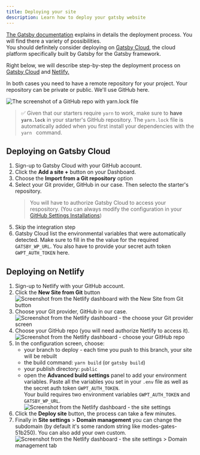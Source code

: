 ```yaml
---
title: Deploying your site
description: Learn how to deploy your gatsby website
---
```


[The Gatsby documentation](https://www.gatsbyjs.com/docs/deploying-and-hosting/) explains in details the deployment process. You will find there a variety of possibilities.  
You should definitely consider deploying on [Gatsby Cloud](https://www.gatsbyjs.com/products/cloud/), the cloud platform specifically built by Gatsby for the Gatsby framework.

Right below, we will describe step-by-step the deployment process on [Gatsby Cloud](https://www.gatsbyjs.com/products/cloud/) and [Netlify.](https://www.netlify.com/)

In both cases you need to have a remote repository for your project. Your repository can be private or public. We'll use GitHub here.

<img
  src="../assets/repo.png"
  alt="The screenshot of a GitHub repo with yarn.lock file"
/>

> ✅ Given that our starters require `yarn` to work, make sure to **have `yarn.lock`** in your starter's GitHub repository. The `yarn.lock` file is automatically added when you first install your dependencies with the `yarn ` command.

## Deploying on Gatsby Cloud

<div class="steps">

1. Sign-up to Gatsby Cloud with your GitHub account.
1. Click the **Add a site +** button on your Dashboard.
1. Choose the **Import from a Git repository** option
1. Select your Git provider, GitHub in our case. Then selecto the starter's repository.
   > You will have to authorize Gatsby Cloud to access your respository. (You can always modify the configuration in your [GitHub Settings Installations](https://github.com/settings/installations))
1. Skip the integration step
1. Gatsby Cloud list the environmental variables that were automatically detected. Make sure to fill in the the value for the required `GATSBY_WP_URL`.
   You also have to provide your secret auth token `GWPT_AUTH_TOKEN` here.

</div>

## Deploying on Netlify

<div class="steps">

1. Sign-up to Netlify with your GitHub account.
2. Click the **New Site from Git** button
   ![Screenshot from the Netlify dashboard with the New Site from Git button](../assets/netlify1.png)
3. Choose your Git provider, GitHub in our case.
   ![Screenshot from the Netlify dashboard  - the choose your Git provider screen](../assets/github.png)
4. Choose your GitHub repo (you will need authorize Netlify to access it).
   ![Screenshot from the Netlify dashboard  - choose your GitHub repo](../assets/netlify2.png)
5. In the configuration screen, choose:
   - your branch to deploy - each time you push to this branch, your site will be rebuilt
   - the build command: `yarn build` (or `gatsby build`)
   - your publish directory: `public`
   - open the **Advanced build settings** panel to add your environment variables. Paste all the variables you set in your `.env` file as well as the secret auth token `GWPT_AUTH_TOKEN`.  
     Your build requires two environment variables `GWPT_AUTH_TOKEN` and `GATSBY_WP_URL`.
     ![Screenshot from the Netlify dashboard  - the site settings](../assets/netlify3.png)
6. Click the **Deploy site** button, the process can take a few minutes.
7. Finally in **Site settings** > **Domain management** you can change the subdomain (by default it's some random string like modes-gates-51b250). You can also add your own custom.
   ![Screenshot from the Netlify dashboard  - the site settings > Domain management tab](../assets/domain.png)

</div>
